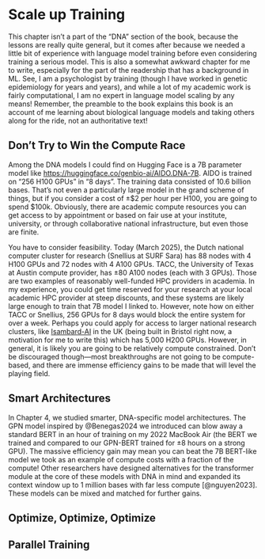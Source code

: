 # Scale up Training {.unnumbered}

This chapter isn't a part of the "DNA" section of the book, because the lessons are really quite general, but it comes after because we needed a little bit of experience with language model training before even considering training a serious model. This is also a somewhat awkward chapter for me to write, especially for the part of the readership that has a background in ML. See, I am a psychologist by training (though I have worked in genetic epidemiology for years and years), and while a lot of my academic work is fairly computational, I am no expert in language model scaling by any means! Remember, the preamble to the book explains this book is an account of me learning about biological language models and taking others along for the ride, not an authoritative text!

## Don't Try to Win the Compute Race

Among the DNA models I could find on Hugging Face is a 7B parameter model like <https://huggingface.co/genbio-ai/AIDO.DNA-7B>. AIDO is trained on "256 H100 GPUs" in "8 days". The training data consisted of 10.6 billion bases. That's not even a particularly large model in the grand scheme of things, but if you consider a cost of ±$2 per hour per H100, you are going to spend $100k. Obviously, there are academic compute resources you can get access to by appointment or based on fair use at your institute, university, or through collaborative national infrastructure, but even those are finite.

You have to consider feasibility. Today (March 2025), the Dutch national computer cluster for research (Snellius at SURF Sara) has 88 nodes with 4 H100 GPUs and 72 nodes with 4 A100 GPUs. TACC, the University of Texas at Austin compute provider, has ±80 A100 nodes (each with 3 GPUs). Those are two examples of reasonably well-funded HPC providers in academia. In my experience, you could get time reserved for your research at your local academic HPC provider at steep discounts, and these systems are likely large enough to train that 7B model I linked to. However, note how on either TACC or Snellius, 256 GPUs for 8 days would block the entire system for over a week. Perhaps you could apply for access to larger national research clusters, like [Isambard-AI](https://www.bristol.ac.uk/news/2023/november/supercomputer-announcement.html) in the UK (being built in Bristol right now, a motivation for me to write this) which has 5,000 H200 GPUs. However, in general, it is likely you are going to be relatively compute constrained. Don't be discouraged though—most breakthroughs are not going to be compute-based, and there are immense efficiency gains to be made that will level the playing field.

## Smart Architectures

In Chapter 4, we studied smarter, DNA-specific model architectures. The GPN model inspired by @Benegas2024 we introduced can blow away a standard BERT in an hour of training on my 2022 MacBook Air (the BERT we trained and compared to our GPN-BERT trained for ±8 hours on a strong GPU). The massive efficiency gain may mean you can beat the 7B BERT-like model we took as an example of compute costs with a fraction of the compute! Other researchers have designed alternatives for the transformer module at the core of these models with DNA in mind and expanded its context window up to 1 million bases with far less compute [@nguyen2023]. These models can be mixed and matched for further gains.

## Optimize, Optimize, Optimize

## Parallel Training